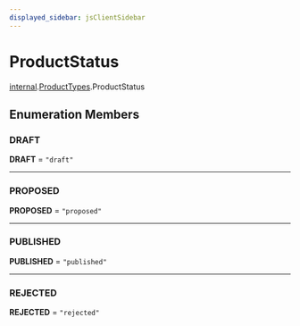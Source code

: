 ```yaml
---
displayed_sidebar: jsClientSidebar
---
```



# ProductStatus

[internal](../../internal/modules/internal.internal-1.mdx).[ProductTypes](../../internal-1/modules/internal.internal-1.ProductTypes.mdx).ProductStatus

## Enumeration Members

### DRAFT

 **DRAFT** = ``"draft"``

___

### PROPOSED

 **PROPOSED** = ``"proposed"``

___

### PUBLISHED

 **PUBLISHED** = ``"published"``

___

### REJECTED

 **REJECTED** = ``"rejected"``
